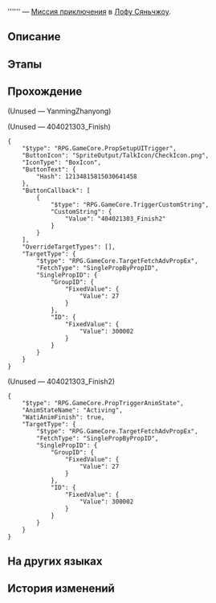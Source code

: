 {{Дополнить|Диалоги.}}
{{Миссия Инфобокс
|id              = 4040213
|Название        = 
|Изображение     = Миссия Освоения .png
|Тип             = Миссия приключения
|События         = 
|Глава           = 
|Условия         = 
* Завершена [[Миссия Освоения]] ''[[Гончая гонится за лисой]]''
* Завершена {{cx}}<!--Hidden Mission ID 4040201-->
|Персонажи       = Первопроходец; Яньмин
|СтартЛокация    = Звёздный дворец
|Мир             = Лофу Сяньчжоу
|Локации         = Звёздный дворец
|Предыдущая      = 
|Следующая       = 
|Награды         = Рецепт: Рубиновое зелье*1 { text = Рецепт: Рубиновое зелье }; Strale*10; Кредиты*5 000
}}
'''''' — [[Миссия приключения]] в [[Лофу Сяньчжоу]].

==Описание==
{{Описание|<!--официальное описание из Перекрёстка судеб-->}}

==Этапы==


==Прохождение==
{{Дополнить}}


;(Unused &mdash; YanmingZhanyong)


;(Unused &mdash; 404021303_Finish)
<pre>{
	"$type": "RPG.GameCore.PropSetupUITrigger",
	"ButtonIcon": "SpriteOutput/TalkIcon/CheckIcon.png",
	"IconType": "BoxIcon",
	"ButtonText": {
		"Hash": 12134815815030641458
	},
	"ButtonCallback": [
		{
			"$type": "RPG.GameCore.TriggerCustomString",
			"CustomString": {
				"Value": "404021303_Finish2"
			}
		}
	],
	"OverrideTargetTypes": [],
	"TargetType": {
		"$type": "RPG.GameCore.TargetFetchAdvPropEx",
		"FetchType": "SinglePropByPropID",
		"SinglePropID": {
			"GroupID": {
				"FixedValue": {
					"Value": 27
				}
			},
			"ID": {
				"FixedValue": {
					"Value": 300002
				}
			}
		}
	}
}</pre>

;(Unused &mdash; 404021303_Finish2)
<pre>{
	"$type": "RPG.GameCore.PropTriggerAnimState",
	"AnimStateName": "Activing",
	"WatiAnimFinish": true,
	"TargetType": {
		"$type": "RPG.GameCore.TargetFetchAdvPropEx",
		"FetchType": "SinglePropByPropID",
		"SinglePropID": {
			"GroupID": {
				"FixedValue": {
					"Value": 27
				}
			},
			"ID": {
				"FixedValue": {
					"Value": 300002
				}
			}
		}
	}
}</pre>
{{Диалог Конец}}

==На других языках==
{{На других языках
|en   = 
|zhs  = 
|zht  = 
|ja   = 
|ko   = 
|es   = 
|fr   = 
|ru   = 
|th   = 
|vi   = 
|de   = 
|id   = 
|pt   = 
}}

==История изменений==
{{История изменений|2.7}}
